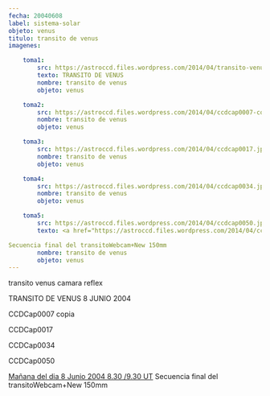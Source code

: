 ```yaml
---
fecha: 20040608
label: sistema-solar
objeto: venus
titulo: transito de venus
imagenes:

	toma1:
		src: https://astroccd.files.wordpress.com/2014/04/transito-venus-camara-reflex.jpg
		texto: TRANSITO DE VENUS 
		nombre: transito de venus
		objeto: venus

	toma2:
		src: https://astroccd.files.wordpress.com/2014/04/ccdcap0007-copia.gif
		nombre: transito de venus
		objeto: venus

	toma3:
		src: https://astroccd.files.wordpress.com/2014/04/ccdcap0017.jpg
		nombre: transito de venus
		objeto: venus

	toma4:
		src: https://astroccd.files.wordpress.com/2014/04/ccdcap0034.jpg
		nombre: transito de venus
		objeto: venus

	toma5:
		src: https://astroccd.files.wordpress.com/2014/04/ccdcap0050.jpg
		texto: <a href="https://astroccd.files.wordpress.com/2014/04/ccdcap0050.jpg">Mañana del dia  8.30 /9.30 UT</a>

Secuencia final del transitoWebcam+New 150mm
		nombre: transito de venus
		objeto: venus
---
```


<Imagen src="https://astroccd.files.wordpress.com/2014/04/transito-venus-camara-reflex.jpg" />

transito venus camara reflex

TRANSITO DE VENUS 8 JUNIO 2004
<Imagen src="https://astroccd.files.wordpress.com/2014/04/ccdcap0007-copia.gif" />

CCDCap0007 copia
<Imagen src="https://astroccd.files.wordpress.com/2014/04/ccdcap0017.jpg" />

CCDCap0017
<Imagen src="https://astroccd.files.wordpress.com/2014/04/ccdcap0034.jpg" />

CCDCap0034
<Imagen src="https://astroccd.files.wordpress.com/2014/04/ccdcap0050.jpg" />

CCDCap0050

<a href="https://astroccd.files.wordpress.com/2014/04/ccdcap0050.jpg">Mañana del dia 8 Junio 2004 8.30 /9.30 UT</a> Secuencia final del transitoWebcam+New 150mm